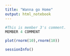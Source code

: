 ```yaml
---
title: "Wanna go Home"
output: html_notebook
---
```

```r
#This is member 3's comment.
MEMBER 4 COMMENT 
```


```r
plot(rnorm(10),rnorm(10))
```

```r
sessionInfo()
```


